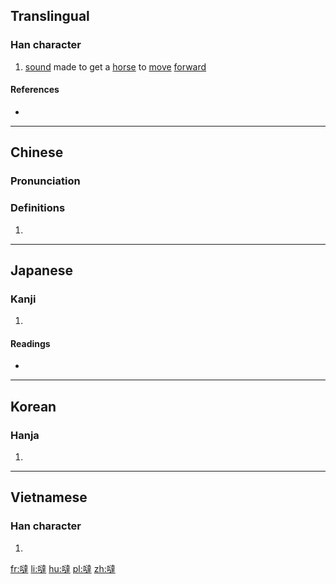 {{also|哒}}
==Translingual==

===Han character===
{{Han char|rn=30|rad=口|as=13|sn=16|four=64034|canj=RYGQ|ids=⿰口達}}

# [[sound]] made to get a [[horse]] to [[move]] [[forward]]

====References====
* {{Han ref|kx=0209.190|dkj=04353|dj=0432.050|hdz=10681.040|uh=5660|ud=22112|bh=E8FD|bd=59645}}

----

==Chinese==
{{zh-forms|s=哒}}

===Pronunciation===
{{zh-pron
|m=dā
|c=daat6
|h=pfs=
|md=
|mn=ta̍t
|w=
|mc=
|oc=
|cat=n
}}

===Definitions===
{{zh-hanzi}}

# {{rfdef|lang=zh}}

----

==Japanese==

===Kanji===
{{ja-kanji|grade=|rs=口13}}

# {{defn|lang=ja|sort=口13}}

====Readings====
* {{ja-readings|on=[[たつ]] (tatsu), [[たち]] (tachi), [[だち]] (dachi)|kun=}}

----

==Korean==

===Hanja===
{{ko-hanja|hangeul=[[달]]|rv=dal|mr=tal}}

# {{defn|lang=ko|sort=口13}}

----

==Vietnamese==

===Han character===
{{vi-hantu|[[đát]], [[đặt]], [[đớt]], [[đạt]], [[thơn]], [[thớt]]|rs=口13}}

# {{defn|lang=vi|sort=口13}}

[[fr:噠]]
[[li:噠]]
[[hu:噠]]
[[pl:噠]]
[[zh:噠]]